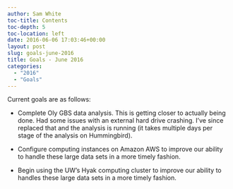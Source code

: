 ```yaml
---
author: Sam White
toc-title: Contents
toc-depth: 5
toc-location: left
date: 2016-06-06 17:03:46+00:00
layout: post
slug: goals-june-2016
title: Goals - June 2016
categories:
  - "2016"
  - "Goals"
---
```


Current goals are as follows:





  * Complete Oly GBS data analysis. This is getting closer to actually being done. Had some issues with an external hard drive crashing. I've since replaced that and the analysis is running (it takes multiple days per stage of the analysis on Hummingbird).



  * Configure computing instances on Amazon AWS to improve our ability to handle these large data sets in a more timely fashion.



  * Begin using the UW's Hyak computing cluster to improve our ability to handles these large data sets in a more timely fashion.



